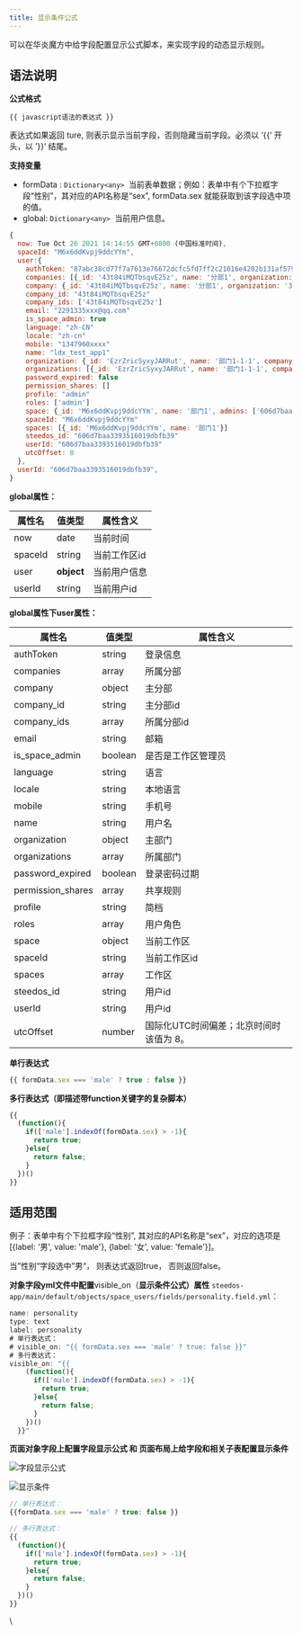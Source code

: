 ```yaml
---
title: 显示条件公式
---
```


可以在华炎魔方中给字段配置显示公式脚本，来实现字段的动态显示规则。

## 语法说明

**公式格式**

`{{ javascript语法的表达式 }}`

表达式如果返回 ture, 则表示显示当前字段，否则隐藏当前字段。必须以 ‘{{‘ 开头，以 ’}}’ 结尾。

**支持变量**

* formData : `Dictionary<any>`  当前表单数据；例如：表单中有个下拉框字段“性别”，其对应的API名称是“sex”,  formData.sex 就能获取到该字段选中项的值。
* global: `Dictionary<any>`  当前用户信息。

```javascript
{
  now: Tue Oct 26 2021 14:14:55 GMT+0800 (中国标准时间),
  spaceId: "M6x6ddKvpj9ddcYYm",
  user:{
    authToken: "87abc38cd77f7a7613e76672dcfc5fd7ff2c21016e4202b131af579e7416c292787d198ffe45fb6674d8a3"
    companies: [{_id: '43t84iMQTbsqvE25z', name: '分部1', organization: '3bJaD7L8jjbYW4vY8'}]
    company: {_id: '43t84iMQTbsqvE25z', name: '分部1', organization: '3bJaD7L8jjbYW4vY8'}
    company_id: "43t84iMQTbsqvE25z"
    company_ids: ['43t84iMQTbsqvE25z']
    email: "2291335xxx@qq.com"
    is_space_admin: true
    language: "zh-CN"
    locale: "zh-cn"
    mobile: "1347960xxxx"
    name: "ldx_test_app1"
    organization: {_id: 'EzrZricSyxyJARRut', name: '部门1-1-1', company_id: '43t84iMQTbsqvE25z', fullname: '部门1-1/部门1-1-1'}
    organizations: [{_id: 'EzrZricSyxyJARRut', name: '部门1-1-1', company_id: '43t84iMQTbsqvE25z', fullname: '部门1-1/部门1-1-1'}]
    password_expired: false
    permission_shares: []
    profile: "admin"
    roles: ['admin']
    space: {_id: 'M6x6ddKvpj9ddcYYm', name: '部门1', admins: ['606d7baa3393516019dbfb39', 'FCK84wXMAd9qcL27N']}
    spaceId: "M6x6ddKvpj9ddcYYm"
    spaces: [{_id: 'M6x6ddKvpj9ddcYYm', name: '部门1'}]
    steedos_id: "606d7baa3393516019dbfb39"
    userId: "606d7baa3393516019dbfb39"
    utcOffset: 8
  },
  userId: "606d7baa3393516019dbfb39",
}
```

**global属性：**

| 属性名 | 值类型 | 属性含义 |
|----|----|----|
| now | date | 当前时间 |
| spaceId | string | 当前工作区id |
| user | **object** | 当前用户信息 |
| userId | string | 当前用户id |

**global属性下user属性：**

| 属性名 | 值类型 | 属性含义 |
|----|----|----|
| authToken | string | 登录信息 |
| companies | array | 所属分部 |
| company | object | 主分部 |
| company_id | string | 主分部id |
| company_ids | array | 所属分部id |
| email | string | 邮箱 |
| is_space_admin | boolean | 是否是工作区管理员 |
| language | string | 语言 |
| locale | string | 本地语言 |
| mobile | string | 手机号 |
| name | string | 用户名 |
| organization | object | 主部门 |
| organizations | array | 所属部门 |
| password_expired | boolean | 登录密码过期 |
| permission_shares | array | 共享规则 |
| profile | string | 简档 |
| roles | array | 用户角色 |
| space | object | 当前工作区 |
| spaceId | string | 当前工作区id |
| spaces | array | 工作区 |
| steedos_id | string | 用户id |
| userId | string | 用户id |
| utcOffset | number | 国际化UTC时间偏差；北京时间时该值为 8。 |

**单行表达式**

```javascript
{{ formData.sex === 'male' ? true : false }}
```

**多行表达式（即描述带function关键字的复杂脚本）**

```javascript
{{
  (function(){
    if(['male'].indexOf(formData.sex) > -1){
      return true;
    }else{
      return false;
    }
  })()
}}
```

## 适用范围

例子：表单中有个下拉框字段“性别”, 其对应的API名称是“sex”，对应的选项是 \[{label: '男', value: 'male'}, {label: '女', value: 'female'}\]。

当”性别“字段选中”男“， 则表达式返回true， 否则返回false。

**对象字段yml文件中配置**visible_on（**显示条件公式）属性** `steedos-app/main/default/objects/space_users/fields/personality.field.yml`：

```javascript
name: personality
type: text
label: personality
# 单行表达式：
# visible_on: "{{ formData.sex === 'male' ? true: false }}"
# 多行表达式：
visible_on: "{{
    (function(){
      if(['male'].indexOf(formData.sex) > -1){
        return true;
      }else{
        return false;
      }
    })()
  }}"
```

**页面对象字段上配置字段显示公式  和  页面布局上给字段和相关子表配置显示条件**

 ![字段显示公式](https://console.steedos.cn/api/files/images/bxZZNsf7Ajmo5QeRq)

 ![显示条件](https://console.steedos.cn/api/files/images/cjJRy8vAkapdiGQeo)

```javascript
// 单行表达式：
{{formData.sex === 'male' ? true: false }}

// 多行表达式：
{{
  (function(){
    if(['male'].indexOf(formData.sex) > -1){
      return true;
    }else{
      return false;
    }
  })()
}}
```

\
